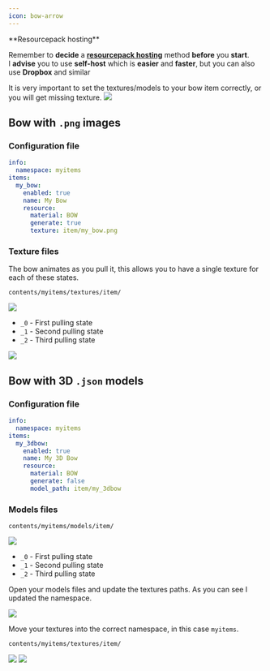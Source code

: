 ```yaml
---
icon: bow-arrow
---
```


<Warning>
**Resourcepack hosting**

Remember to **decide** a [**resourcepack hosting**](../resourcepack-hosting/) method **before** you **start**.\
I **advise** you to use **self-host** which is **easier** and **faster**, but you can also use **Dropbox** and similar
</Warning>



<Warning>
It is very important to set the textures/models to your bow item correctly, or you will get missing texture.

<img src="/assets/images/bow_without_item_states.gif" data-size="original" />
</Warning>


## Bow with `.png` images

### Configuration file


```yaml contents/myitems/example_bows.yml lines icon="yaml"
info:
  namespace: myitems
items:
  my_bow:
    enabled: true
    name: My Bow
    resource:
      material: BOW
      generate: true
      texture: item/my_bow.png
```


### Texture files

The bow animates as you pull it, this allows you to have a single texture for each of these states.

`contents/myitems/textures/item/`

<div align="left"><img src="/assets/images/image (2) (1).png" /></div>

* `_0` - First pulling state
* `_1` - Second pulling state
* `_2` - Third pulling state

<img src="/assets/images/bow.webp" />

## Bow with 3D `.json` models

### Configuration file


```yaml contents/myitems/example_bows.yml lines icon="yaml"
info:
  namespace: myitems
items:
  my_3dbow:
    enabled: true
    name: My 3D Bow
    resource:
      material: BOW
      generate: false
      model_path: item/my_3dbow
```


### Models files

`contents/myitems/models/item/`



<div align="left"><img src="/assets/images/image (5).png" /></div>

* `_0` - First pulling state
* `_1` - Second pulling state
* `_2` - Third pulling state

Open your models files and update the textures paths. As you can see I updated the namespace.

<img src="/assets/images/image (4).png" />

Move your textures into the correct namespace, in this case `myitems`.

`contents/myitems/textures/item/`

<img src="/assets/images/image (6).png" />

<img src="/assets/images/bow2 (1).webp" />
